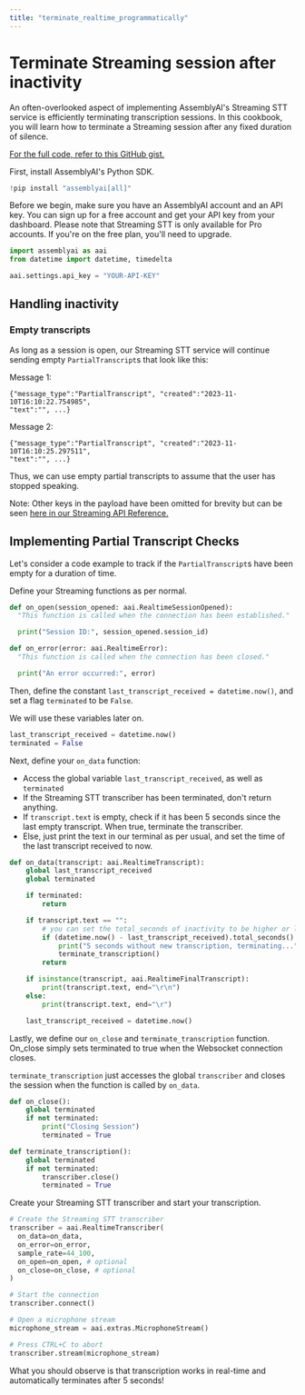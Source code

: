 ```yaml
---
title: "terminate_realtime_programmatically"
---
```


# Terminate Streaming session after inactivity

An often-overlooked aspect of implementing AssemblyAI's Streaming STT service is efficiently terminating transcription sessions. In this cookbook, you will learn how to terminate a Streaming session after any fixed duration of silence.

[For the full code, refer to this GitHub gist.](https://gist.github.com/m-ods/133f7c7e4c08abf97ae53dc7577cadf7)

First, install AssemblyAI's Python SDK.

```python
!pip install "assemblyai[all]"
```

Before we begin, make sure you have an AssemblyAI account and an API key. You can sign up for a free account and get your API key from your dashboard. Please note that Streaming STT is only available for Pro accounts. If you're on the free plan, you'll need to upgrade.

```python
import assemblyai as aai
from datetime import datetime, timedelta

aai.settings.api_key = "YOUR-API-KEY"
```

## Handling inactivity

### Empty transcripts

As long as a session is open, our Streaming STT service will continue sending empty `PartialTranscript`s that look like this:

Message 1:

```
{"message_type":"PartialTranscript", "created":"2023-11-10T16:10:22.754985",
"text":"", ...}
```

Message 2:

```
{"message_type":"PartialTranscript", "created":"2023-11-10T16:10:25.297511",
"text":"", ...}
```

Thus, we can use empty partial transcripts to assume that the user has stopped speaking.

Note: Other keys in the payload have been omitted for brevity but can be seen [here in our Streaming API Reference. ](https://www.assemblyai.com/docs/api-reference/streaming)

## Implementing Partial Transcript Checks

Let's consider a code example to track if the `PartialTranscript`s have been empty for a duration of time.

Define your Streaming functions as per normal.

```python
def on_open(session_opened: aai.RealtimeSessionOpened):
  "This function is called when the connection has been established."

  print("Session ID:", session_opened.session_id)

def on_error(error: aai.RealtimeError):
  "This function is called when the connection has been closed."

  print("An error occurred:", error)
```

Then, define the constant `last_transcript_received = datetime.now()`, and set a flag `terminated` to be `False`.

We will use these variables later on.

```python
last_transcript_received = datetime.now()
terminated = False

```

Next, define your `on_data` function:

- Access the global variable `last_transcript_received`, as well as `terminated`
- If the Streaming STT transcriber has been terminated, don't return anything.
- If `transcript.text` is empty, check if it has been 5 seconds since the last empty transcript. When true, terminate the transcriber.
- Else, just print the text in our terminal as per usual, and set the time of the last transcript received to now.

```python
def on_data(transcript: aai.RealtimeTranscript):
    global last_transcript_received
    global terminated

    if terminated:
        return

    if transcript.text == "":
        # you can set the total_seconds of inactivity to be higher or lower
        if (datetime.now() - last_transcript_received).total_seconds() > 5:
            print("5 seconds without new transcription, terminating...")
            terminate_transcription()
        return

    if isinstance(transcript, aai.RealtimeFinalTranscript):
        print(transcript.text, end="\r\n")
    else:
        print(transcript.text, end="\r")

    last_transcript_received = datetime.now()
```

Lastly, we define our `on_close` and `terminate_transcription` function. On_close simply sets terminated to true when the Websocket connection closes.

`terminate_transcription` just accesses the global `transcriber` and closes the session when the function is called by `on_data`.

```python
def on_close():
    global terminated
    if not terminated:
        print("Closing Session")
        terminated = True

def terminate_transcription():
    global terminated
    if not terminated:
        transcriber.close()
        terminated = True
```

Create your Streaming STT transcriber and start your transcription.

```python
# Create the Streaming STT transcriber
transcriber = aai.RealtimeTranscriber(
  on_data=on_data,
  on_error=on_error,
  sample_rate=44_100,
  on_open=on_open, # optional
  on_close=on_close, # optional
)

# Start the connection
transcriber.connect()

# Open a microphone stream
microphone_stream = aai.extras.MicrophoneStream()

# Press CTRL+C to abort
transcriber.stream(microphone_stream)
```

What you should observe is that transcription works in real-time and automatically terminates after 5 seconds!
